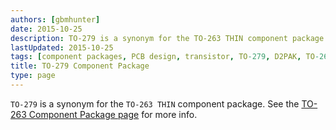```yaml
---
authors: [gbmhunter]
date: 2015-10-25
description: TO-279 is a synonym for the TO-263 THIN component package.
lastUpdated: 2015-10-25
tags: [component packages, PCB design, transistor, TO-279, D2PAK, TO-263, TO-263 THIN]
title: TO-279 Component Package
type: page
---
```


`TO-279` is a synonym for the `TO-263 THIN` component package. See the [TO-263 Component Package page](/pcb-design/component-packages/to-263-component-package) for more info.
